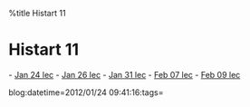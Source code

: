 %title Histart 11


=Histart 11=

- [[Jan 24 lec]]
- [[Jan 26 lec]]
- [[Jan 31 lec]]
- [[Feb 07 lec]]
- [[Feb 09 lec]]

blog:datetime=2012/01/24 09:41:16:tags=

